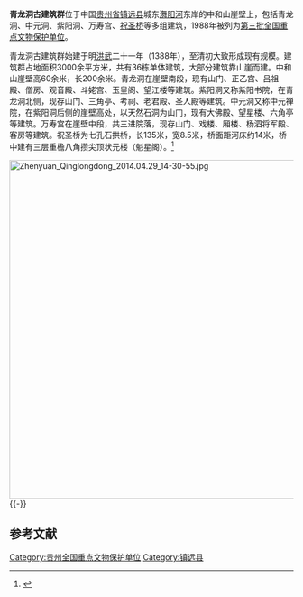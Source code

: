 {{coord|27|03|13|N|108|25|42|E|display=title|scale:10000}}
{{文物保护单位
| 级别 = 全国
| 名称 = 青龙洞
| 图片 = Zhenyuan Qinglongdong 2014.04.29 12-15-46.jpg
| 所在 = [[贵州省|贵州省]][[镇远县|镇远县]]
| 分类 = 古建筑及历史纪念建筑物
| 时代 = 清
| 编号 = 3-132
| 登录 = 1988年
}}
'''青龙洞古建筑群'''位于中国[[贵州省|贵州省]][[镇远县|镇远县]]城东[[㵲阳河|㵲阳河]]东岸的中和山崖壁上，包括青龙洞、中元洞、紫阳洞、万寿宫、[[祝圣桥|祝圣桥]]等多组建筑，1988年被列为[[第三批全国重点文物保护单位|第三批全国重点文物保护单位]]。

青龙洞古建筑群始建于明[[洪武|洪武]]二十一年（1388年），至清初大致形成现有规模。建筑群占地面积3000余平方米，共有36栋单体建筑，大部分建筑靠山崖而建。中和山崖壁高60余米，长200余米。青龙洞在崖壁南段，现有山门、正乙宫、吕祖殿、僧房、观音殿、斗姥宫、玉皇阁、望江楼等建筑。紫阳洞又称紫阳书院，在青龙洞北侧，现存山门、三角亭、考祠、老君殿、圣人殿等建筑。中元洞又称中元禅院，在紫阳洞后侧的崖壁高处，以天然石洞为山门，现有大佛殿、望星楼、六角亭等建筑。万寿宫在崖壁中段，共三进院落，现存山门、戏楼、厢楼、杨泗将军殿、客房等建筑。祝圣桥为七孔石拱桥，长135米，宽8.5米，桥面距河床约14米，桥中建有三层重檐八角攒尖顶状元楼（魁星阁）。<ref>{{Cite book |title=全国重点文物保护单位·第一至第五批·第Ⅲ卷 |publisher=文物出版社 |year=2004 |isbn=7-5010-1525-2 |pages=183 }}</ref>

[[File:Zhenyuan_Qinglongdong_2014.04.29_14-30-55.jpg|600px]]
{{-}}
==参考文献==
{{commonscat|Qinglongdong}}
{{reflist}}

{{贵州全国重点文物保护单位}}

{{DEFAULTSORT:Qing}}
[[Category:贵州全国重点文物保护单位|Category:贵州全国重点文物保护单位]]
[[Category:镇远县|Category:镇远县]]